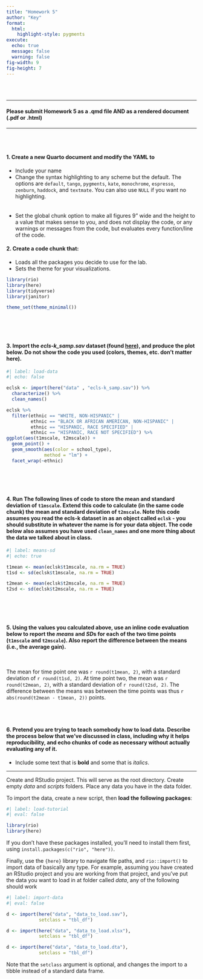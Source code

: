 ```yaml
---
title: "Homework 5"
author: "Key"
format:
  html:
    highlight-style: pygments
execute: 
  echo: true
  message: false
  warning: false
fig-width: 9
fig-height: 7
---
```


<br> <br>

------------------------------------------------------------------------

#### Please submit Homework 5 as a .qmd file **AND** as a rendered document (.pdf or .html)

------------------------------------------------------------------------

<br> <br>

#### 1. Create a new Quarto document and modify the YAML to

-   Include your name
-   Change the syntax highlighting to any scheme but the default. The options are `default`, `tango`, `pygments`, `kate`, `monochrome`, `espresso`, `zenburn`, `haddock`, and `textmate`. You can also use `NULL` if you want no highlighting. <br> <br> <br>
-   Set the global chunk option to make all figures 9" wide and the height to a value that makes sense to you, and does not display the code, or any warnings or messages from the code, but evaluates every function/line of the code.

#### 2. Create a code chunk that:

-   Loads all the packages you decide to use for the lab.
-   Sets the theme for your visualizations.

```r
library(rio)
library(here)
library(tidyverse)
library(janitor)

theme_set(theme_minimal())
```

<br> <br> <br>

#### 3. Import the *ecls-k_samp.sav* dataset (found [here](https://jnese.github.io/intro-DS-R-fall-2023/data_list.html)), and produce the plot below. Do not show the code you used (colors, themes, etc. don't matter here).

```r
#| label: load-data
#| echo: false

eclsk <- import(here("data" , "ecls-k_samp.sav")) %>%
  characterize() %>%
  clean_names() 

eclsk %>%
  filter(ethnic == "WHITE, NON-HISPANIC" |
         ethnic == "BLACK OR AFRICAN AMERICAN, NON-HISPANIC" |
         ethnic == "HISPANIC, RACE SPECIFIED" |
         ethnic == "HISPANIC, RACE NOT SPECIFIED") %>%
ggplot(aes(t1mscale, t2mscale)) +
  geom_point() +
  geom_smooth(aes(color = school_type),
              method = "lm") +
  facet_wrap(~ethnic)
```

<br> <br> <br>

#### 4. Run The following lines of code to store the mean and standard deviation of `t1mscale`. Extend this code to calculate (in the same code chunk) the mean and standard deviation of `t2mscale`. Note this code assumes you read the **ecls-k** dataset in as an object called `eclsk` - you should substitute in whatever the name is for your data object. The code below also assumes you have used `clean_names` and one more thing about the data we talked about in class.

```r
#| label: means-sd
#| echo: true

t1mean <- mean(eclsk$t1mscale, na.rm = TRUE)
t1sd <- sd(eclsk$t1mscale, na.rm = TRUE)

t2mean <- mean(eclsk$t2mscale, na.rm = TRUE)
t2sd <- sd(eclsk$t2mscale, na.rm = TRUE)
```

<br> <br> <br>

#### 5. Using the values you calculated above, use an inline code evaluation below to report the *means* and *SD*s for each of the two time points (`t1mscale` and `t2mscale`). Also report the difference between the means (i.e., the average gain).

<br>

The mean for time point one was `r round(t1mean, 2)`, with a standard deviation of `r round(t1sd, 2)`. At time point two, the mean was `r round(t2mean, 2)`, with a standard deviation of `r round(t2sd, 2)`. The difference between the means was between the time points was thus `r abs(round(t2mean - t1mean, 2))` points.

<br> <br>

#### 6. Pretend you are trying to teach somebody how to load data. Describe the process below that we've discussed in class, including why it helps reproducibility, and echo chunks of code as necessary without actually evaluating any of it.

-   Include some text that is **bold** and some that is *italics*.

------------------------------------------------------------------------

Create and RStudio project. This will serve as the root directory. Create empty *data* and *scripts* folders. Place any data you have in the data folder.

To import the data, create a new script, then **load the following packages**:

```r
#| label: load-tutorial
#| eval: false

library(rio)
library(here)
```

If you don't have these packages installed, you'll need to install them first, using `install.packages(c("rio", "here"))`.

Finally, use the `{here}` library to navigate file paths, and `rio::import()` to import data of basically any type. For example, assuming you have created an RStudio project and you are working from that project, and you've put the data you want to load in at folder called *data*, any of the following should work

```r
#| label: import-data
#| eval: false

d <- import(here("data", "data_to_load.sav"),
            setclass = "tbl_df")

d <- import(here("data", "data_to_load.xlsx"),
            setclass = "tbl_df")

d <- import(here("data", "data_to_load.dta"),
            setclass = "tbl_df")
```

Note that the `setclass` argument is optional, and changes the import to a tibble instead of a standard data frame.
